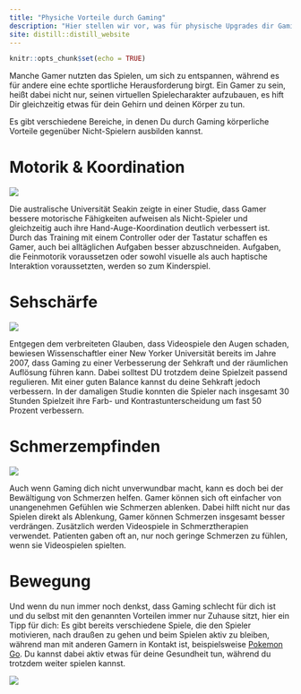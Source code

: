 ```yaml
---
title: "Physiche Vorteile durch Gaming"
description: "Hier stellen wir vor, was für physische Upgrades dir Gaming geben kann"
site: distill::distill_website
---
```


```r
knitr::opts_chunk$set(echo = TRUE)
```

Manche Gamer nutzten das Spielen, um sich zu entspannen, während es für andere eine echte sportliche Herausforderung birgt.
Ein Gamer zu sein, heißt dabei nicht nur, seinen virtuellen Spielecharakter aufzubauen, es hift Dir gleichzeitig etwas für dein Gehirn und deinen Körper zu tun. \n

Es gibt verschiedene Bereiche, in denen Du durch Gaming körperliche Vorteile gegenüber Nicht-Spielern ausbilden kannst. \n

# Motorik & Koordination

![](images/pexels-cottonbro-controller-greifen.jpg)

Die australische Universität Seakin zeigte in einer Studie, dass Gamer bessere motorische Fähigkeiten aufweisen als Nicht-Spieler und gleichzeitig auch ihre Hand-Auge-Koordination deutlich verbessert ist. Durch das Training mit einem Controller oder der Tastatur schaffen es Gamer, auch bei alltäglichen Aufgaben besser abzuschneiden. Aufgaben, die Feinmotorik voraussetzen oder sowohl visuelle als auch haptische Interaktion voraussetzten, werden so zum Kinderspiel. \n

# Sehschärfe

![](images/pexels-julia-m-cameron-4145355.jpg)

Entgegen dem verbreiteten Glauben, dass Videospiele den Augen schaden, bewiesen Wissenschaftler einer New Yorker Universität bereits im Jahre 2007, dass Gaming zu einer Verbesserung der Sehkraft und der räumlichen Auflösung führen kann. Dabei solltest DU trotzdem deine Spielzeit passend regulieren. Mit einer guten Balance kannst du deine Sehkraft jedoch verbessern. In der damaligen Studie konnten die Spieler nach insgesamt 30 Stunden Spielzeit ihre Farb- und Kontrastunterscheidung um fast 50 Prozent verbessern. \n

# Schmerzempfinden

![](Images/pexels-rodnae-productions-8097940.jpg)

Auch wenn Gaming dich nicht unverwundbar macht, kann es doch bei der Bewältigung von Schmerzen helfen. Gamer können sich oft einfacher von unangenehmen Gefühlen wie Schmerzen ablenken. Dabei hilft nicht nur das Spielen direkt als Ablenkung, Gamer können Schmerzen insgesamt besser verdrängen. Zusätzlich werden Videospiele in Schmerztherapien verwendet. Patienten gaben oft an, nur noch geringe Schmerzen zu fühlen, wenn sie Videospielen spielten. \n

# Bewegung

Und wenn du nun immer noch denkst, dass Gaming schlecht für dich ist und du selbst mit den genannten Vorteilen immer nur Zuhause sitzt, hier ein Tipp für dich:
Es gibt bereits verschiedene Spiele, die den Spieler motivieren, nach draußen zu gehen und beim Spielen aktiv zu bleiben, während man mit anderen Gamern in Kontakt ist, beispielsweise [Pokemon Go](https://www.pokemon.com/de/app/pokemon-go/). Du kannst dabei aktiv etwas für deine Gesundheit tun, während du trotzdem weiter spielen kannst. \n

![](Images/1920px-Pokémon_GO_logo.svg.png)


